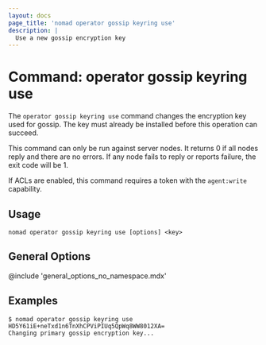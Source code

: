 ```yaml
---
layout: docs
page_title: 'nomad operator gossip keyring use'
description: |
  Use a new gossip encryption key
---
```


# Command: operator gossip keyring use

The `operator gossip keyring use` command changes the encryption key
used for gossip. The key must already be installed before this
operation can succeed.

This command can only be run against server nodes. It returns 0 if all nodes
reply and there are no errors. If any node fails to reply or reports failure,
the exit code will be 1.

If ACLs are enabled, this command requires a token with the `agent:write`
capability.

## Usage

```plaintext
nomad operator gossip keyring use [options] <key>
```

## General Options

@include 'general_options_no_namespace.mdx'

## Examples

```shell-session
$ nomad operator gossip keyring use HD5Y61iE+neTxd1n6TnXhCPViPIUq5QpWq8WW8012XA=
Changing primary gossip encryption key...
```
